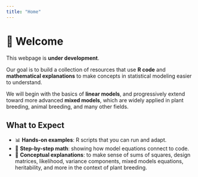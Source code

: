 ```yaml
---
title: "Home"
---
```


# 👋 Welcome

This webpage is **under development**.  

Our goal is to build a collection of resources that use **R code** and **mathematical explanations** to make concepts in statistical modeling easier to understand.  

We will begin with the basics of **linear models**, and progressively extend toward more advanced **mixed models**, which are widely applied in plant breeding, animal breeding, and many other fields.  

## What to Expect

- 📊 **Hands-on examples**: R scripts that you can run and adapt.  
- 🧮 **Step-by-step math**: showing how model equations connect to code.  
- 🧑 **Conceptual explanations**: to make sense of sums of squares, design matrices, likelihood, variance components, mixed models equations, heritability, and more in the context of plant breeding.  

